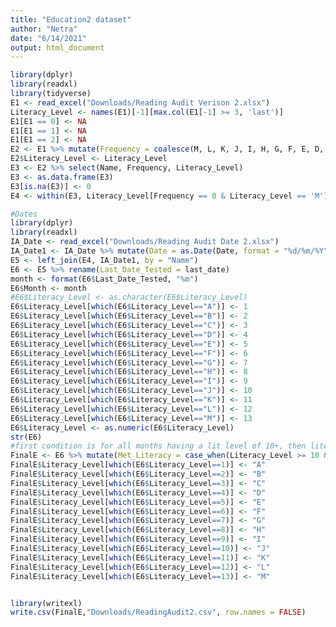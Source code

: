 ```yaml
---
title: "Education2 dataset"
author: "Netra"
date: "6/14/2021"
output: html_document
---
```

```r
library(dplyr)
library(readxl)
library(tidyverse)
E1 <- read_excel("Downloads/Reading Audit Verison 2.xlsx")
Literacy_Level <- names(E1)[-1][max.col(E1[-1] >= 3, 'last')]
E1[E1 == 0] <- NA
E1[E1 == 1] <- NA
E1[E1 == 2] <- NA
E2 <- E1 %>% mutate(Frequency = coalesce(M, L, K, J, I, H, G, F, E, D, C, B, A))
E2$Literacy_Level <- Literacy_Level
E3 <- E2 %>% select(Name, Frequency, Literacy_Level)
E3 <- as.data.frame(E3)
E3[is.na(E3)] <- 0
E4 <- within(E3, Literacy_Level[Frequency == 0 & Literacy_Level == 'M'] <- 'A')
```

```r
#Dates
library(dplyr)
library(readxl)
IA_Date <- read_excel("Downloads/Reading Audit Date 2.xlsx")
IA_Date1 <- IA_Date %>% mutate(Date = as.Date(Date, format = "%d/%m/%Y")) %>% group_by(Name) %>% summarize(last_date = max(Date))
E5 <- left_join(E4, IA_Date1, by = "Name")
E6 <- E5 %>% rename(Last_Date_Tested = last_date)
month <- format(E6$Last_Date_Tested, "%m")
E6$Month <- month
#E6$Literacy_Level <- as.character(E6$Literacy_Level)
E6$Literacy_Level[which(E6$Literacy_Level=="A")] <- 1
E6$Literacy_Level[which(E6$Literacy_Level=="B")] <- 2
E6$Literacy_Level[which(E6$Literacy_Level=="C")] <- 3
E6$Literacy_Level[which(E6$Literacy_Level=="D")] <- 4
E6$Literacy_Level[which(E6$Literacy_Level=="E")] <- 5
E6$Literacy_Level[which(E6$Literacy_Level=="F")] <- 6
E6$Literacy_Level[which(E6$Literacy_Level=="G")] <- 7
E6$Literacy_Level[which(E6$Literacy_Level=="H")] <- 8
E6$Literacy_Level[which(E6$Literacy_Level=="I")] <- 9
E6$Literacy_Level[which(E6$Literacy_Level=="J")] <- 10
E6$Literacy_Level[which(E6$Literacy_Level=="K")] <- 11
E6$Literacy_Level[which(E6$Literacy_Level=="L")] <- 12
E6$Literacy_Level[which(E6$Literacy_Level=="M")] <- 13
E6$Literacy_Level <- as.numeric(E6$Literacy_Level)
str(E6)
#first condition is for all months having a lit level of 10+, then literacy level of 6 and up for month 11, then literacy level of 7 and up for month 12, then literacy level of 8 and up for month 1, literacy level of 8 and up for month 2, literacy level of 9 and up for month 3, literacy level of 9 and up for month 4. This should cover all the cases!
FinalE <- E6 %>% mutate(Met_Literacy = case_when(Literacy_Level >= 10 & Month >= "01" ~ "Yes", Literacy_Level >= 6 & Month == "11" ~ "Yes", Literacy_Level >= 7 & Month == "12" ~ "Yes", Literacy_Level >= 8 & Month == "01" ~ "Yes", Literacy_Level >= 8 & Month == "02" ~ "Yes", Literacy_Level >= 9 & Month == "03" ~ "Yes", Literacy_Level >= 9 & Month == "04" ~ "Yes", TRUE ~ "No"))
FinalE$Literacy_Level[which(E6$Literacy_Level==1)] <- "A"
FinalE$Literacy_Level[which(E6$Literacy_Level==2)] <- "B"
FinalE$Literacy_Level[which(E6$Literacy_Level==3)] <- "C"
FinalE$Literacy_Level[which(E6$Literacy_Level==4)] <- "D"
FinalE$Literacy_Level[which(E6$Literacy_Level==5)] <- "E"
FinalE$Literacy_Level[which(E6$Literacy_Level==6)] <- "F"
FinalE$Literacy_Level[which(E6$Literacy_Level==7)] <- "G"
FinalE$Literacy_Level[which(E6$Literacy_Level==8)] <- "H"
FinalE$Literacy_Level[which(E6$Literacy_Level==9)] <- "I"
FinalE$Literacy_Level[which(E6$Literacy_Level==10)] <- "J"
FinalE$Literacy_Level[which(E6$Literacy_Level==11)] <- "K"
FinalE$Literacy_Level[which(E6$Literacy_Level==12)] <- "L"
FinalE$Literacy_Level[which(E6$Literacy_Level==13)] <- "M"


library(writexl)
write.csv(FinalE,"Downloads/ReadingAudit2.csv", row.names = FALSE)
```

